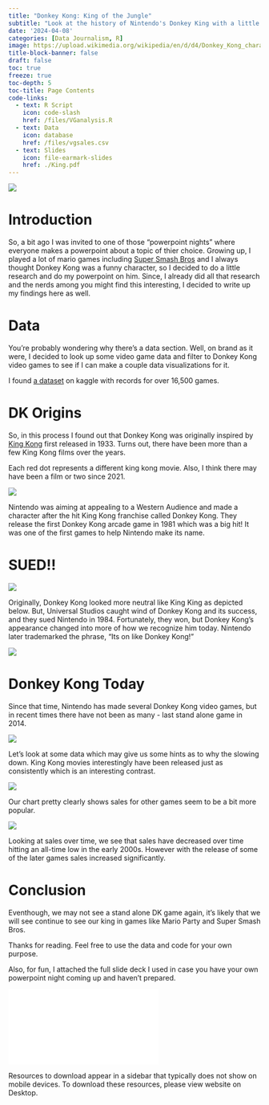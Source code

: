 ```yaml
---
title: "Donkey Kong: King of the Jungle"
subtitle: "Look at the history of Nintendo's Donkey King with a little data sprinkled in"
date: '2024-04-08'
categories: [Data Journalism, R]
image: https://upload.wikimedia.org/wikipedia/en/d/d4/Donkey_Kong_character.png
title-block-banner: false
draft: false
toc: true
freeze: true
toc-depth: 5
toc-title: Page Contents
code-links:
  - text: R Script
    icon: code-slash
    href: /files/VGanalysis.R
  - text: Data
    icon: database
    href: /files/vgsales.csv
  - text: Slides
    icon: file-earmark-slides
    href: ./King.pdf
---
```


![](https://upload.wikimedia.org/wikipedia/en/d/d4/Donkey_Kong_character.png){fig-align="center"}

# Introduction

So, a bit ago I was invited to one of those "powerpoint nights" where everyone makes a powerpoint about a topic of thier choice. Growing up, I played a lot of mario games including [Super Smash Bros](https://en.wikipedia.org/wiki/Super_Smash_Bros.) and I always thought Donkey Kong was a funny character, so I decided to do a little research and do my powerpoint on him. Since, I already did all that research and the nerds among you might find this interesting, I decided to write up my findings here as well.

# Data

You're probably wondering why there's a data section. Well, on brand as it were, I decided to look up some video game data and filter to Donkey Kong video games to see if I can make a couple data visualizations for it.

I found [a dataset](https://www.kaggle.com/datasets/gregorut/videogamesales) on kaggle with records for over 16,500 games.

# DK Origins

So, in this process I found out that Donkey Kong was originally inspired by [King Kong](https://en.wikipedia.org/wiki/King_Kong_(1933_film)) first released in 1933. Turns out, there have been more than a few King Kong films over the years.

:::{.callout-tip}
Each red dot represents a different king kong movie. Also, I think there may have been a film or two since 2021.
:::

![](kk_films.png)

Nintendo was aiming at appealing to a Western Audience and made a character after the hit King Kong franchise called Donkey Kong. They release the first Donkey Kong arcade game in 1981 which was a big hit! It was one of the first games to help Nintendo make its name.

# SUED!!

![](DKVG.png)

Originally, Donkey Kong looked more neutral like King King as depicted below. But, Universal Studios caught wind of Donkey Kong and its success, and they sued Nintendo in 1984. Fortunately, they won, but Donkey Kong's appearance changed into more of how we recognize him today. Nintendo later trademarked the phrase, "Its on like Donkey Kong!"

![](https://64.media.tumblr.com/fc3d0bc2c724c0e02e0782cb66c8f9bd/a2fac7e6e03f528f-d6/s500x750/2671a88124d394c73a281870d6dc0e383f5eba39.jpg){fig-align="center"}

# Donkey Kong Today

Since that time, Nintendo has made several Donkey Kong video games, but in recent times there have not been as many - last stand alone game in 2014.

![](DK_timeline.png)

Let's look at some data which may give us some hints as to why the slowing down. King Kong movies interestingly have been released just as consistently which is an interesting contrast.

![](NintendoSales.png) 

Our chart pretty clearly shows sales for other games seem to be a bit more popular.

![](NintendoSalesOverTime.png)

Looking at sales over time, we see that sales have decreased over time hitting an all-time low in the early 2000s. However with the release of some of the later games sales increased significantly.

# Conclusion

Eventhough, we may not see a stand alone DK game again, it's likely that we will see continue to see our king in games like Mario Party and Super Smash Bros.

Thanks for reading. Feel free to use the data and code for your own purpose.

Also, for fun, I attached the full slide deck I used in case you have your own powerpoint night coming up and haven't prepared.

![](./King.pdf){fig-align="center"}

:::{.callout-warning}
Resources to download appear in a sidebar that typically does not show on mobile devices. To download these resources, please view website on Desktop.
:::